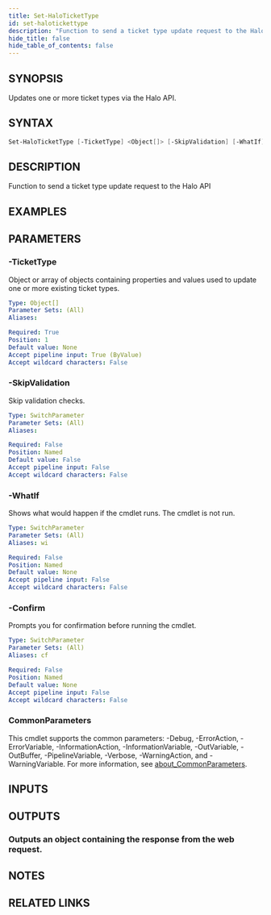 ```yaml
---
title: Set-HaloTicketType
id: set-halotickettype
description: "Function to send a ticket type update request to the Halo API"
hide_title: false
hide_table_of_contents: false
---
```


## SYNOPSIS

Updates one or more ticket types via the Halo API.

## SYNTAX

```powershell
Set-HaloTicketType [-TicketType] <Object[]> [-SkipValidation] [-WhatIf] [-Confirm] [<CommonParameters>]
```

## DESCRIPTION

Function to send a ticket type update request to the Halo API

## EXAMPLES

## PARAMETERS

### -TicketType

Object or array of objects containing properties and values used to update one or more existing ticket types.

```yaml
Type: Object[]
Parameter Sets: (All)
Aliases:

Required: True
Position: 1
Default value: None
Accept pipeline input: True (ByValue)
Accept wildcard characters: False
```

### -SkipValidation

Skip validation checks.

```yaml
Type: SwitchParameter
Parameter Sets: (All)
Aliases:

Required: False
Position: Named
Default value: False
Accept pipeline input: False
Accept wildcard characters: False
```

### -WhatIf

Shows what would happen if the cmdlet runs.
The cmdlet is not run.

```yaml
Type: SwitchParameter
Parameter Sets: (All)
Aliases: wi

Required: False
Position: Named
Default value: None
Accept pipeline input: False
Accept wildcard characters: False
```

### -Confirm

Prompts you for confirmation before running the cmdlet.

```yaml
Type: SwitchParameter
Parameter Sets: (All)
Aliases: cf

Required: False
Position: Named
Default value: None
Accept pipeline input: False
Accept wildcard characters: False
```

### CommonParameters

This cmdlet supports the common parameters: -Debug, -ErrorAction, -ErrorVariable, -InformationAction, -InformationVariable, -OutVariable, -OutBuffer, -PipelineVariable, -Verbose, -WarningAction, and -WarningVariable. For more information, see [about_CommonParameters](http://go.microsoft.com/fwlink/?LinkID=113216).

## INPUTS

## OUTPUTS

### Outputs an object containing the response from the web request.

## NOTES

## RELATED LINKS
